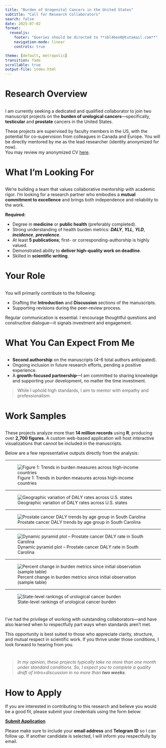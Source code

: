 ---
title: "Burden of Urogenital Cancers in the United States"
subtitle: "Call for Research Collaborators"
search: false
date: 2025-07-02
format: 
  revealjs:
    footer: "Queries should be directed to **sbl46eo0@tutamail.com**"
    navigation-mode: linear
    controls: true

theme: [default, metropolis]
transition: fade
scrollable: true
output-file: index.html
---

# Research Overview

## 

I am currently seeking a dedicated and qualified collaborator to join two manuscript projects on the **burden of urological cancers**—specifically, **testicular** and **prostate** cancers in the United States.

These projects are supervised by faculty members in the US, with the potential for co-supervision from colleagues in Canada and Europe. You will be directly mentored by me as the lead researcher (identity anonymized for now).  
You may review my anonymized CV [here](anonymized%20resume.html){target="_blank"}.


# What I’m Looking For

## 

We’re building a team that values collaborative mentorship with academic rigor. I’m looking for a research partner who embodies a **mutual commitment to excellence** and brings both independence and reliability to the work.


**Required:**

- Degree in **medicine** or **public health** (preferably completed).
- Strong understanding of health burden metrics: ***DALY***, ***YLL***, ***YLD***, ***incidence***, ***prevalence***.
- At least **5 publications**; first- or corresponding-authorship is highly valued.
- Demonstrated ability to **deliver high-quality work on deadline**.
- Skilled in **scientific writing**.



# Your Role

## 

You will primarily contribute to the following:

- Drafting the **Introduction** and **Discussion** sections of the manuscripts.
- Supporting revisions during the peer-review process.

Regular communication is essential. I encourage thoughtful questions and constructive dialogue—it signals investment and engagement.


# What You Can Expect From Me

## 

- **Second authorship** on the manuscripts (4–6 total authors anticipated).
- Ongoing inclusion in future research efforts, pending a positive experience.
- A **growth-focused partnership**—I am committed to sharing knowledge and supporting your development, no matter the time investment.

> While I uphold high standards, I aim to mentor with empathy and professionalism.


# Work Samples

## 

These projects analyze more than **14 million records** using **R**, producing over **2,700 figures**. A custom web-based application will host interactive visualizations that cannot be included in the manuscripts.

Below are a few representative outputs directly from the analysis:

---

![Figure 1: Trends in burden measures across high-income countries](images/clipboard-1754275863.png)

---

![Geographic variation of DALY rates across U.S. states](images/clipboard-4071775564.png)

---

![Prostate cancer DALY trends by age group in South Carolina](images/clipboard-612503697.png)

---

![Dynamic pyramid plot – Prostate cancer DALY rate in South Carolina](images/clipboard-5458584578.gif)

---

![Percent change in burden metrics since initial observation (sample table)](images/clipboard-793566459.png)

---

![State-level rankings of urological cancer burden](images/clipboard-3713188002.png)




#

I’ve had the privilege of working with outstanding collaborators—and have also learned when to respectfully part ways when standards aren’t met.

This opportunity is best suited to those who appreciate clarity, structure, and mutual respect in scientific work. If you thrive under those conditions, I look forward to hearing from you.

# 

> *In my opinion, these projects typically take no more than one month under standard conditions. So, I expect you to complete a quality draft of intro+discussion in no more than **two weeks**.*

# How to Apply

If you are interested in contributing to this research and believe you would be a good fit, please submit your credentials using the form below:

[**Submit Application**](https://forms.gle/7WbL87Z9VdtVi8H48){target="_blank"}

Please make sure to include your **email address** and **Telegram ID** so I can follow up. If another candidate is selected, I will inform you respectfully by email.